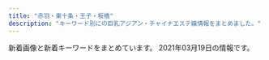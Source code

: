 ```yaml
---
title: "赤羽・東十条・王子・板橋"
description: "キーワード別にの巨乳アジアン・チャイナエステ嬢情報をまとめました。"
---
```


新着画像と新着キーワードをまとめています。
2021年03月19日の情報です。

<DmmAffiliateIns />
<KeywordTable
  shops={
    [
    {
        "img_links": [
            "https://dream.ests.jp/photos/sites/12/2021/03/2021031110483021.jpg",
            "https://dream.ests.jp/images/s_link.jpg",
            "https://dream.ests.jp/images/news_bj3.jpg",
            "https://dream.ests.jp/images/s_news.jpg",
            "https://dream.ests.jp/images/mobile.jpg",
            "https://dream.ests.jp/images/1.jpg",
            "https://dream.ests.jp/images/line.png",
            "https://dream.ests.jp/photos/sites/12/2021/03/2021031110482840.jpg",
            "https://dream.ests.jp/images/end.png",
            "https://dream.ests.jp/images/top.png",
            "https://dream.ests.jp/photos/sites/12/2021/03/2021031110482744.jpg",
            "https://dream.ests.jp/images/2.jpg",
            "https://dream.ests.jp/images/staff_bj3.jpg",
            "https://dream.ests.jp/images/s_pick.png",
            "https://dream.ests.jp/photos/sites/12/2021/03/2021031110483161.jpg",
            "https://dream.ests.jp/images/s_therapist.jpg"
        ],
        "url": "https://dream.ests.jp/",
        "name": "Aroma Dream \uff5e\u30a2\u30ed\u30de\u30c9\u30ea\u30fc\u30e0\uff5e",
        "station": "JR\u8d64\u7fbd\u99c5\u6771\u53e3",
        "keywords": {
            "C": 7,
            "87": 1,
            "D": 1,
            "85": 1,
            "E": 1
        }
    },
    {
        "station": "\u8d64\u7fbd\u5ca9\u6df5\u99c52\u756a\u51fa\u53e3",
        "img_links": [
            "http://www.goodtime.iesjp.com/images/m-top03.jpg",
            "http://www.goodtime.iesjp.com/files/004.jpg",
            "http://www.goodtime.iesjp.com/photo_news/upimg/20911603de0e3ad912_0.jpg",
            "http://www.goodtime.iesjp.com/files/002.jpg",
            "http://www.goodtime.iesjp.com/images/call.png",
            "http://www.goodtime.iesjp.com/images/m-top-right02.jpg",
            "http://www.goodtime.iesjp.com/images/m-right.jpg",
            "http://www.goodtime.iesjp.com/photo_news/upimg/2288060497ed9031e6_0.jpg",
            "http://www.goodtime.iesjp.com/files/003.jpg",
            "http://www.goodtime.iesjp.com/images/m-head.jpg",
            "http://www.goodtime.iesjp.com/photo_news/upimg/529386029caabbb08f_0.jpg",
            "http://www.goodtime.iesjp.com/photo_news/upimg/1591860540114b630a_0.jpg",
            "http://www.goodtime.iesjp.com/images/m-left.jpg",
            "http://www.goodtime.iesjp.com/images/m-top-right03.jpg",
            "http://www.goodtime.iesjp.com/photo_news/upimg/43415603819cc9fd0d_1.jpg",
            "http://www.goodtime.iesjp.com/photo_news/upimg/39901600bd6533312b_0.jpg",
            "http://www.goodtime.iesjp.com/images/m-yejiao.jpg",
            "http://www.goodtime.iesjp.com/images/m-top-right04.jpg",
            "http://www.goodtime.iesjp.com/files/001.jpg",
            "http://www.goodtime.iesjp.com/files/005.jpg",
            "http://www.goodtime.iesjp.com/images/top-left01.jpg",
            "http://www.goodtime.iesjp.com/images/m-top-right01.jpg",
            "http://www.goodtime.iesjp.com/images/m-top02.jpg"
        ],
        "name": "GOOD TIME",
        "keywords": {
            "87": 8,
            "83": 2,
            "C": 2,
            "D": 8
        },
        "url": "http://www.goodtime.iesjp.com/"
    },
    {
        "keywords": {},
        "url": "http://www.roserelaxation.info/",
        "img_links": [
            "http://www.roserelaxation.info/upload/202007/thumb_dis/1594636322.jpg",
            "http://www.roserelaxation.info/upload/201712/1512155748.jpg",
            "http://www.roserelaxation.info/upload/201801/thumb_dis/1517150493.jpg",
            "http://www.roserelaxation.info/upload/201807/thumb_dis/1531197286.jpg",
            "http://www.roserelaxation.info/upload/202007/thumb/1594636246.jpg",
            "http://www.roserelaxation.info/upload/images/20171206_133002.jpg",
            "http://www.roserelaxation.info/upload/202007/thumb_dis/1594636684.jpg",
            "http://www.roserelaxation.info/upload/images/20170706_091357.jpg",
            "http://www.roserelaxation.info/upload/202007/thumb_dis/1594636355.jpg",
            "http://www.roserelaxation.info/upload/201801/1517150493.jpg",
            "http://www.roserelaxation.info/upload/images/20171206_132919.jpg",
            "http://www.roserelaxation.info/upload/201708/1502280972.jpg",
            "http://www.roserelaxation.info/upload/images/20171206_132823.jpg",
            "http://www.roserelaxation.info/upload/202007/thumb_dis/1594636246.jpg",
            "http://www.roserelaxation.info/upload/201708/thumb_dis/1502280972.jpg",
            "http://www.roserelaxation.info/upload/202007/thumb/1594636684.jpg",
            "http://www.roserelaxation.info/upload/201807/thumb/1531195952.jpg",
            "http://www.roserelaxation.info/upload/201808/thumb_dis/1535596152.jpg",
            "http://www.roserelaxation.info/upload/201801/thumb/1517150493.jpg",
            "http://www.roserelaxation.info/upload/202007/1594636684.jpg",
            "http://www.roserelaxation.info/upload/202007/1594636355.jpg",
            "http://www.roserelaxation.info/upload/images/20171206_132851.jpg",
            "http://www.roserelaxation.info/upload/201707/1499300573.jpg",
            "http://www.roserelaxation.info/upload/201807/thumb_dis/1531195952.jpg",
            "http://www.roserelaxation.info/upload/images/20170525_102731.jpg",
            "http://www.roserelaxation.info/upload/202008/1598846272.jpg",
            "http://www.roserelaxation.info/upload/201807/thumb/1531195547.jpg",
            "http://www.roserelaxation.info/upload/201712/thumb/1512155748.jpg",
            "http://www.roserelaxation.info/upload/202007/1594636246.jpg",
            "http://www.roserelaxation.info/upload/images/20170613_104732.jpg",
            "http://www.roserelaxation.info/upload/201807/thumb_dis/1531195547.jpg",
            "http://www.roserelaxation.info/upload/images/20171214_032900.jpg",
            "http://www.roserelaxation.info/upload/201807/1531197286.jpg",
            "http://www.roserelaxation.info/upload/201807/1531195952.jpg",
            "http://www.roserelaxation.info/upload/202007/thumb/1594636355.jpg",
            "http://www.roserelaxation.info/upload/201712/thumb_dis/1512155748.jpg",
            "http://www.roserelaxation.info/upload/201807/1531195547.jpg"
        ],
        "name": "Only one \uff5e\u30aa\u30f3\u30ea\u30fc\u30ef\u30f3\uff5e",
        "station": "JR\u8d64\u7fbd\u99c5\u5357\u53e3"
    },
    {
        "station": "JR\u8d64\u7fbd\u99c5\u5357\u6539\u672d\u53e3(\u6771)",
        "name": "FLOWER",
        "keywords": {
            "89": 3,
            "88": 3,
            "\u30bb\u30af\u30b7\u30fc": 6,
            "98": 1,
            "87": 3
        },
        "img_links": [
            "http://esthe-japan.work/flower/upload/202004/1588153474.png"
        ],
        "url": "http://esthe-japan.work/flower/"
    },
    {
        "station": "JR\u6771\u5341\u6761\u99c5\u5317\u53e3",
        "name": "Love Sea",
        "img_links": [
            "https://higashijujo-mensesthe.com/button/staff.png",
            "https://higashijujo-mensesthe.com/staff/rika-s1.jpg",
            "https://higashijujo-mensesthe.com/button/blog.png",
            "https://higashijujo-mensesthe.com/room/room-l2.jpg",
            "https://higashijujo-mensesthe.com/images/qrcode.png",
            "https://higashijujo-mensesthe.com/2019/08/10/kimi-s1.jpg",
            "https://higashijujo-mensesthe.com/menu/gallery.png",
            "https://higashijujo-mensesthe.com/2020/02/29/lime-s1.jpg",
            "https://higashijujo-mensesthe.com/room/esthe1.jpg",
            "https://higashijujo-mensesthe.com/staff/runa-l1.jpg",
            "https://higashijujo-mensesthe.com/room/room-l4.jpg",
            "https://higashijujo-mensesthe.com/room/esthe3.jpg",
            "https://higashijujo-mensesthe.com/staff/kimi-s1.jpg",
            "https://higashijujo-mensesthe.com/2019/08/23/satomi-s1.jpg",
            "https://higashijujo-mensesthe.com/icon/facebook.png",
            "https://higashijujo-mensesthe.com/menu/home.png",
            "https://higashijujo-mensesthe.com/icon/yelp.png",
            "https://higashijujo-mensesthe.com/staff/kimi-s2.jpg",
            "https://higashijujo-mensesthe.com/staff/kimi-l1.jpg",
            "https://higashijujo-mensesthe.com/images/footer-l.png",
            "https://higashijujo-mensesthe.com/images/header3.png",
            "https://higashijujo-mensesthe.com/2019/08/22/runa-s1.jpg",
            "https://higashijujo-mensesthe.com/staff/rika-l1.jpg",
            "https://higashijujo-mensesthe.com/images/clear.png",
            "https://higashijujo-mensesthe.com/images/main-sp.jpg",
            "https://higashijujo-mensesthe.com/images/flower.png",
            "https://higashijujo-mensesthe.com/room/room-l1.jpg",
            "https://higashijujo-mensesthe.com/images/footer-r.png",
            "https://higashijujo-mensesthe.com/menu/info.png",
            "https://higashijujo-mensesthe.com/staff/satomi-l1.jpg",
            "https://higashijujo-mensesthe.com/2019/10/21/rika-s1.jpg",
            "https://higashijujo-mensesthe.com/images/main1.jpg",
            "https://higashijujo-mensesthe.com/staff/lime-l1.jpg",
            "https://higashijujo-mensesthe.com/images/camp.jpg",
            "https://higashijujo-mensesthe.com/staff/runa-s1.jpg",
            "https://higashijujo-mensesthe.com/room/room-l3.jpg",
            "https://higashijujo-mensesthe.com/menu/blog.png",
            "https://higashijujo-mensesthe.com/button/home.png",
            "https://higashijujo-mensesthe.com/staff/satomi-s1.jpg",
            "https://higashijujo-mensesthe.com/icon/line.png",
            "https://higashijujo-mensesthe.com/staff/kimi-l2.jpg",
            "https://higashijujo-mensesthe.com/icon/twitter.png",
            "https://higashijujo-mensesthe.com/staff/lime-s1.jpg",
            "https://higashijujo-mensesthe.com/menu/friend.png",
            "https://higashijujo-mensesthe.com/room/esthe2.jpg"
        ],
        "keywords": {},
        "url": "https://higashijujo-mensesthe.com/"
    },
    {
        "name": "\u56de\u697d\u82d1",
        "station": "\u5c3e\u4e45\u99c5",
        "url": "https://nippori-massage.com/",
        "img_links": [
            "https://nippori-massage.com/images/esthe3.jpg",
            "https://nippori-massage.com/footer/footer-tel.png",
            "https://nippori-massage.com/room/room-l4.jpg",
            "https://nippori-massage.com/icon/twitter.png",
            "https://nippori-massage.com/staff/aya-s1.jpg",
            "https://scdn.line-apps.com/n/line_add_friends/btn/ja.png",
            "https://nippori-massage.com/footer/footer-line.png",
            "https://nippori-massage.com/images/clear.png",
            "https://nippori-massage.com/footer/footer-staff.png",
            "https://nippori-massage.com/room/room-l1.jpg",
            "https://nippori-massage.com/staff/mika-l1.jpg",
            "https://nippori-massage.com/staff/mika-s1.jpg",
            "https://nippori-massage.com/line/line-qr.png",
            "https://nippori-massage.com/images/qrcode.png",
            "https://nippori-massage.com/images/obi.jpg",
            "https://nippori-massage.com/images/esthe2.jpg",
            "https://nippori-massage.com/images/esthe4.jpg",
            "https://nippori-massage.com/room/room-l2.jpg",
            "https://nippori-massage.com//icon/facebook.png",
            "https://nippori-massage.com/staff/nana-s1.jpg",
            "https://nippori-massage.com/staff/aya-l1.jpg",
            "https://nippori-massage.com/images/header3.png",
            "https://nippori-massage.com/staff/yui-s1.jpg",
            "https://nippori-massage.com/staff/yui-l1.jpg",
            "https://nippori-massage.com/room/room-l3.jpg",
            "https://nippori-massage.com/icon/yelp.png",
            "https://nippori-massage.com/icon/line.png",
            "https://nippori-massage.com/line/10min-coupon.png",
            "https://nippori-massage.com/images/main1.jpg",
            "https://nippori-massage.com/icon/facebook.png",
            "https://nippori-massage.com/images/main-sp.jpg",
            "https://nippori-massage.com/staff/nana-l1.jpg",
            "https://nippori-massage.com/images/esthe1.jpg",
            "https://nippori-massage.com/images/line_friend.png"
        ],
        "keywords": {}
    },
    {
        "url": "http://www.darling.esjp.info/",
        "station": "JR\u8d64\u7fbd\u99c5\u5357\u53e3",
        "name": "Darling \uff5e\u30c0\u30fc\u30ea\u30f3\uff5e",
        "img_links": [
            "http://www.darling.esjp.info/img/tel.png",
            "http://www.darling.esjp.info/files/007.jpg",
            "http://www.darling.esjp.info/img/nav-003.png",
            "http://www.darling.esjp.info/files/003.jpg",
            "http://www.darling.esjp.info/files/008.jpg",
            "http://www.darling.esjp.info/img/nav-005.png",
            "http://www.darling.esjp.info/files/001.jpg",
            "http://www.darling.esjp.info/img/nav-001.png",
            "http://www.darling.esjp.info/img/top01.png",
            "http://www.darling.esjp.info/files/002.jpg",
            "http://www.darling.esjp.info/img/stb.jpg",
            "http://www.darling.esjp.info/img/stt.jpg",
            "http://www.darling.esjp.info/img/nav-006.png",
            "http://www.darling.esjp.info/img/nav-002.png",
            "http://www.darling.esjp.info/img/nav-004.png"
        ],
        "keywords": {
            "86": 1,
            "87": 4,
            "D": 5
        }
    },
    {
        "url": "http://oji.pink/",
        "station": "JR\u738b\u5b50\u99c5\u5317\u53e3",
        "keywords": {
            "C": 15
        },
        "img_links": [
            "http://oji.pink/images/mobile.jpg",
            "http://oji.pink/images/g5.jpg",
            "http://oji.pink/images/g7.jpg",
            "http://oji.pink/images/zi_link.png",
            "http://oji.pink/images/aki.jpg",
            "http://oji.pink/images/r1.jpg",
            "http://oji.pink/images/top.jpg",
            "http://oji.pink/images/g2.jpg",
            "http://oji.pink/images/1.png",
            "http://oji.pink/images/3.png",
            "http://oji.pink/images/r4.jpg",
            "http://oji.pink/images/r2.jpg",
            "http://oji.pink/images/zi_staff.png",
            "http://oji.pink/images/g1.jpg",
            "http://oji.pink/images/new1.jpg",
            "http://oji.pink/images/r3.jpg",
            "http://oji.pink/images/g0.jpg",
            "http://oji.pink/images/yuki.jpg"
        ],
        "name": "\u7f8e\u5065"
    },
    {
        "name": "\u30a2\u30a4\u30ea\u30b9",
        "keywords": {
            "85": 1,
            "E": 2,
            "D": 3,
            "87": 1,
            "89": 1,
            "84": 1,
            "C": 1,
            "86": 2
        },
        "url": "http://www.e-baby.work/",
        "station": "JR\u8d64\u7fbd\u99c5\u6771\u53e3",
        "img_links": [
            "http://www.e-baby.work/staff/kumi1.jpg",
            "http://www.e-baby.work/staff/haru1.jpg",
            "http://www.e-baby.work/staff/karen1.jpg",
            "http://www.e-baby.work/staff/rina1.jpg",
            "http://www.e-baby.work/staff/yuka1.jpg",
            "http://www.e-baby.work/staff/kumic.jpg",
            "http://www.e-baby.work/staff/maya1.jpg",
            "http://www.e-baby.work/img/all/loader.png",
            "http://www.e-baby.work/img/all/icon2.png"
        ]
    },
    {
        "keywords": {},
        "img_links": [],
        "url": "http://tenpo5.iest.info/",
        "name": "\u3084\u3059\u3089\u304e",
        "station": "JR\u738b\u5b50\u99c5\u5317\u53e3"
    },
    {
        "name": "\u30c0\u30fc\u30ea\u30f3",
        "keywords": {
            "86": 4,
            "82": 2,
            "84": 2,
            "87": 2
        },
        "station": "JR\u8d64\u7fbd\u99c5\u6771\u53e3",
        "url": "http://angel-aroma.net/",
        "img_links": [
            "http://angel-aroma.net/img/qr.jpg",
            "http://angel-aroma.net/img/m4.jpg",
            "http://angel-aroma.net/img/m1.jpg",
            "http://angel-aroma.net/img/sta2.jpg",
            "http://angel-aroma.net/img/sta1.jpg",
            "http://angel-aroma.net/img/m30.jpg",
            "http://angel-aroma.net/img/sta3.jpg",
            "http://angel-aroma.net/img/m2.jpg",
            "http://angel-aroma.net/img/m3.jpg",
            "http://angel-aroma.net/img/m5.jpg",
            "http://angel-aroma.net/img/sta6.jpg",
            "http://angel-aroma.net/img/top.jpg",
            "http://angel-aroma.net/img/m6.jpg",
            "http://angel-aroma.net/img/m10.jpg",
            "http://angel-aroma.net/img/stafft.jpg",
            "http://angel-aroma.net/img/no.png",
            "http://angel-aroma.net/img/sta5.jpg",
            "http://angel-aroma.net/img/m20.jpg"
        ]
    },
    {
        "name": "\u767e\u5408",
        "url": "http://www.l-yuri.work/",
        "station": "\u84ee\u6839\u99c5\u6771\u53e3",
        "img_links": [
            "http://www.l-yuri.work/images/1.png",
            "http://www.l-yuri.work/img/aki1.jpg",
            "http://www.l-yuri.work/images/mobile.jpg",
            "http://www.l-yuri.work/images/int2.png",
            "http://www.l-yuri.work/images/interior_t.jpg",
            "http://www.l-yuri.work/staff/aki.jpg",
            "http://www.l-yuri.work/images/sys.png",
            "http://www.l-yuri.work/images/tel.jpg",
            "http://www.l-yuri.work/images/tg.jpg",
            "http://www.l-yuri.work/img/yuki1.jpg",
            "http://www.l-yuri.work/img/rina1.jpg",
            "http://www.l-yuri.work/images/staff_t.jpg",
            "http://www.l-yuri.work/staff/emi.jpg",
            "http://www.l-yuri.work/images/3.png",
            "http://www.l-yuri.work/images/h_line.jpg",
            "http://www.l-yuri.work/staff/yuki.jpg",
            "http://www.l-yuri.work/staff/rina.jpg",
            "http://www.l-yuri.work/images/s1.png",
            "http://www.l-yuri.work/img/emi1.jpg",
            "http://www.l-yuri.work/images/head.jpg",
            "http://www.l-yuri.work/images/4.png",
            "http://www.l-yuri.work/images/2.png",
            "http://www.l-yuri.work/images/news.png",
            "http://www.l-yuri.work/images/int1.png"
        ],
        "keywords": {}
    },
    {
        "img_links": [
            "http://mens-esthe-hitomebore.com/images/hina.png",
            "http://mens-esthe-hitomebore.com/images/sample1-1.png",
            "http://mens-esthe-hitomebore.com/images/photo03.jpg",
            "http://mens-esthe-hitomebore.com/images/totop.png",
            "http://mens-esthe-hitomebore.com/images/yuki.png",
            "http://mens-esthe-hitomebore.com/images/sample2.png"
        ],
        "keywords": {},
        "station": "JR\u8d64\u7fbd\u99c5\u5357\u53e3",
        "url": "http://mens-esthe-hitomebore.com/",
        "name": "\u521d\u604b"
    },
    {
        "keywords": {
            "\u30bb\u30af\u30b7\u30fc": 5
        },
        "img_links": [
            "http://www.crossu.xyz/uploads/200528/1-20052Q52142229.jpg",
            "http://www.crossu.xyz/uploads/191129/1-19112914393CK.jpg",
            "http://www.crossu.xyz/templets/default/picture/rec1.png",
            "http://www.crossu.xyz/templets/default/picture/interior_t.jpg",
            "http://www.crossu.xyz/uploads/191119/1-19111915043V27.jpg",
            "http://www.crossu.xyz/uploads/181211/1-1Q2111433162D.jpg",
            "http://www.crossu.xyz/uploads/180620/1-1P62010154K00.png",
            "http://www.crossu.xyz/uploads/allimg/180620/1-1P6201013133b.jpg",
            "http://www.crossu.xyz/uploads/190924/1-1Z9241056212J.jpg",
            "http://www.crossu.xyz/templets/default/picture/news.jpg",
            "http://www.crossu.xyz/templets/default/picture/staff_t.jpg",
            "http://www.crossu.xyz/templets/default/picture/head.jpg",
            "http://www.crossu.xyz/uploads/180621/1-1P621101232H4.jpg",
            "http://www.crossu.xyz/uploads/180620/1-1P62010193X63.jpg"
        ],
        "station": "JR\u738b\u5b50\u99c5\u5317\u53e3",
        "name": "\u685c\u306e\u604b",
        "url": "http://www.crossu.xyz/"
    },
    {
        "name": "\u9999\u9999",
        "url": "http://shanshan-esthe.com/",
        "img_links": [
            "http://shanshan-esthe.com/img/sta14.jpg",
            "http://shanshan-esthe.com/img/sta0.jpg",
            "http://shanshan-esthe.com/img/no.png",
            "http://shanshan-esthe.com/img/st16.jpg",
            "http://shanshan-esthe.com/img/st14.jpg"
        ],
        "keywords": {
            "86": 2,
            "D": 2
        },
        "station": "JR\u6771\u5341\u6761\u99c5\u5317\u53e3"
    },
    {
        "station": "JR\u8d64\u7fbd\u99c5\u5357\u53e3",
        "img_links": [
            "http://lastpara.net/img/event/camp_top_02.jpg",
            "http://lastpara.net/img/news-ttl.jpg",
            "http://lastpara.net/image/cast/cast_263_1_l.jpg",
            "http://lastpara.net/img/recuit.png",
            "http://lastpara.net/image/cast/cast_259_1_s.jpg",
            "http://lastpara.net/image/cast/cast_256_1_s.jpg",
            "http://lastpara.net/image/cast/cast_265_1_s.jpg",
            "http://lastpara.net/image/cast/cast_265_1_l.jpg",
            "http://lastpara.net/image/cast/cast_255_1_l.jpg",
            "http://lastpara.net/image/cast/cast_262_1_l.jpg",
            "http://lastpara.net/image/cast/cast_287_1_l.jpg",
            "http://lastpara.net/image/cast/cast_259_1_l.jpg",
            "http://lastpara.net/image/cast/cast_286_1_s.jpg",
            "http://lastpara.net/image/cast/cast_287_1_s.jpg",
            "http://lastpara.net/image/cast/cast_256_1_l.jpg",
            "http://lastpara.net/image/cast/cast_286_1_l.jpg",
            "http://lastpara.net/image/cast/cast_263_1_s.jpg",
            "http://lastpara.net/image/cast/cast_261_1_l.jpg"
        ],
        "url": "http://lastpara.net/",
        "name": "Last Paradise \uff5e\u30e9\u30b9\u30c8\u30d1\u30e9\u30c0\u30a4\u30b9\uff5e",
        "keywords": {
            "86": 4,
            "84": 4,
            "85": 9,
            "90": 2
        }
    },
    {
        "station": "JR\u8d64\u7fbd\u99c5\u897f\u53e3",
        "keywords": {
            "85": 2,
            "86": 8,
            "E": 6,
            "87": 6,
            "C": 15,
            "D": 10
        },
        "name": "Cocosia \uff5e\u30b3\u30b3\u30b7\u30a2\uff5e",
        "url": "http://www.cocosia.work/",
        "img_links": [
            "http://www.cocosia.work/img/int1_sp.jpg",
            "http://www.cocosia.work/img/i_tel.png",
            "http://www.cocosia.work/staff/yuyu.jpg",
            "http://www.cocosia.work/img/bn_contact.jpg",
            "http://www.cocosia.work/staff/mika.jpg",
            "http://www.cocosia.work/img/int2.jpg",
            "http://www.cocosia.work/img/int2_sp.jpg",
            "http://www.cocosia.work/img/bn_howto_sp.jpg",
            "http://www.cocosia.work/img/int1.jpg",
            "http://www.cocosia.work/img/int3.jpg",
            "http://www.cocosia.work/staff/mika1.jpg",
            "http://www.cocosia.work/img/concept.jpg",
            "http://www.cocosia.work/img/int3_sp.jpg",
            "http://www.cocosia.work/staff/rea.jpg",
            "http://www.cocosia.work/staff/riya.jpg",
            "http://www.cocosia.work/staff/mao.jpg",
            "http://www.cocosia.work/staff/hina1.jpg",
            "http://www.cocosia.work/img/bn_contact_sp.jpg",
            "http://www.cocosia.work/staff/rea1.jpg",
            "http://www.cocosia.work/staff/yuyu1.jpg",
            "http://www.cocosia.work/img/header_info.png",
            "http://www.cocosia.work/staff/mao1.jpg",
            "http://www.cocosia.work/staff/hina.jpg",
            "http://www.cocosia.work/img/bn_howto.jpg",
            "http://www.cocosia.work/img/concept_sp.jpg",
            "http://www.cocosia.work/staff/riya1.jpg"
        ]
    },
    {
        "name": "\u5fc3\u697d",
        "url": "https://www.sinraku.work/",
        "keywords": {},
        "station": "JR\u8d64\u7fbd\u99c5\u6771\u53e3",
        "img_links": [
            "https://www.sinraku.work/images/time.jpg",
            "https://www.sinraku.work/img/koko1.jpg",
            "https://www.sinraku.work/img/miho1.jpg",
            "https://www.sinraku.work/images/sys.png",
            "https://www.sinraku.work/images/int1.jpg",
            "https://www.sinraku.work/img/rina1.jpg",
            "https://www.sinraku.work/img/kai2.jpg",
            "https://www.sinraku.work/img/miho2.jpg",
            "https://www.sinraku.work/images/tel.png",
            "https://www.sinraku.work/images/tg.png",
            "https://www.sinraku.work/img/koko2.jpg",
            "https://www.sinraku.work/img/kai1.jpg",
            "https://www.sinraku.work/images/staff_t.jpg",
            "https://www.sinraku.work/staff/koko.jpg",
            "https://www.sinraku.work/img/rina2.jpg",
            "https://www.sinraku.work/images/int2.png",
            "https://www.sinraku.work/images/menu/staff.png",
            "https://www.sinraku.work/staff/miho.jpg",
            "https://www.sinraku.work/images/menu/top.png",
            "https://www.sinraku.work/staff/rina.jpg",
            "https://www.sinraku.work/staff/kai.jpg",
            "https://www.sinraku.work/images/menu/interior.png",
            "https://www.sinraku.work/images/news.jpg",
            "https://www.sinraku.work/images/interior_t.jpg",
            "https://www.sinraku.work/images/rec.jpg"
        ]
    },
    {
        "img_links": [
            "http://flower.este88.com/i/images/access4.jpg",
            "http://flower.este88.com/images/m02.jpg",
            "http://flower.este88.com/images/m05.jpg",
            "http://flower.este88.com/i/images/access6.jpg",
            "http://flower.este88.com/i/images/access1.jpg",
            "http://flower.este88.com/images/kp01.jpg",
            "http://flower.este88.com/i/images/access2.jpg",
            "http://flower.este88.com/i/images/access5.jpg",
            "http://flower.este88.com/gals/erika1.jpg",
            "http://flower.este88.com/images/dot.png",
            "http://flower.este88.com/images/m04.jpg",
            "http://flower.este88.com/images/m03.jpg",
            "http://flower.este88.com/i/images/access3.jpg",
            "http://flower.este88.com/gals/riri1.jpg",
            "http://flower.este88.com/images/img1.jpg",
            "http://flower.este88.com/gals/haruka1.jpg",
            "http://flower.este88.com/gals/yuuna1.jpg",
            "http://flower.este88.com/gals/emi1.jpg",
            "http://flower.este88.com/gals/moe1.jpg",
            "http://flower.este88.com/images/m01.jpg",
            "http://flower.este88.com/i/images/access7.jpg"
        ],
        "name": "Flower",
        "keywords": {},
        "url": "http://flower.este88.com/",
        "station": "JR\u8d64\u7fbd\u99c5\u5357\u53e3"
    },
    {
        "url": "http://kissyourelax.xyz/",
        "name": "Kiss you",
        "station": "JR\u8d64\u7fbd\u99c5",
        "img_links": [
            "http://kissyourelax.xyz/uploads/190514/1-1Z5140R044351.jpg",
            "http://kissyourelax.xyz/uploads/190802/1-1ZP20P930U4.jpg",
            "http://kissyourelax.xyz/uploads/190422/1-1Z422143352a6.jpg",
            "http://kissyourelax.xyz/uploads/190422/1-1Z422144244F3.jpg",
            "http://kissyourelax.xyz/uploads/200812/1-200Q212540D24.jpg",
            "http://kissyourelax.xyz/uploads/190426/1-1Z4261G1591I.jpg",
            "http://kissyourelax.xyz/uploads/200929/1-200929125H1111.jpg",
            "http://kissyourelax.xyz/uploads/190625/1-1Z625204313L6.jpg",
            "http://kissyourelax.xyz/uploads/191129/1-191129154603T5.jpg",
            "http://kissyourelax.xyz/uploads/200812/1-200Q2125423452.jpg",
            "http://kissyourelax.xyz/uploads/190920/1-1Z9200Z645220.jpg",
            "http://kissyourelax.xyz/uploads/190625/1-1Z625203Q3N2.jpg",
            "http://kissyourelax.xyz/uploads/200929/1-200929125F62K.jpg",
            "http://kissyourelax.xyz/uploads/190422/1-1Z42214343N22.jpg",
            "http://kissyourelax.xyz/img/s0.png",
            "http://kissyourelax.xyz/uploads/190514/1-1Z5140R02A31.jpg",
            "http://kissyourelax.xyz/uploads/191213/1-19121315493M58.jpg",
            "http://kissyourelax.xyz/uploads/190712/1-1ZG2111F3448.jpg",
            "http://kissyourelax.xyz/uploads/190712/1-1ZG2111A3147.jpg",
            "http://kissyourelax.xyz/uploads/190802/1-1ZP20P91YN.jpg",
            "http://kissyourelax.xyz/uploads/191213/1-1912131550052E.jpg",
            "http://kissyourelax.xyz/uploads/190426/1-1Z4261G221600.jpg",
            "http://kissyourelax.xyz/img/botton.jpg",
            "http://kissyourelax.xyz/uploads/190426/1-1Z4261G229208.jpg"
        ],
        "keywords": {}
    },
    {
        "keywords": {
            "E": 3,
            "D": 5,
            "C": 17,
            "85": 12,
            "84": 1,
            "87": 1,
            "86": 2,
            "88": 2
        },
        "name": "\u83ef\u8276",
        "img_links": [
            "http://ka-en.work/sp/img/t-r.jpg",
            "http://ka-en.work/img/st10.jpg",
            "http://ka-en.work/img/st7.jpg",
            "http://ka-en.work/img/st2.jpg",
            "http://ka-en.work/sp/img/tit.jpg",
            "http://ka-en.work/img/botton3.jpg",
            "http://ka-en.work/img/st6.jpg",
            "http://ka-en.work/sp/img/t-t.jpg",
            "http://ka-en.work/sp/img/st1.jpg",
            "http://ka-en.work/sp/img/acc4.jpg",
            "http://ka-en.work/sp/img/add.jpg",
            "http://ka-en.work/img/fla-2.jpg",
            "http://ka-en.work/img/acc3.jpg",
            "http://ka-en.work/sp/img/pic.jpg",
            "http://ka-en.work/sp/img/st8.jpg",
            "http://ka-en.work/sp/img/p-10.jpg",
            "http://ka-en.work/sp/img/kanban.jpg",
            "http://ka-en.work/img/st4.jpg",
            "http://ka-en.work/img/s7.jpg",
            "http://ka-en.work/img/botton5.jpg",
            "http://ka-en.work/sp/img/p-6.jpg",
            "http://ka-en.work/img/kanban.jpg",
            "http://ka-en.work/img/mo.png",
            "http://ka-en.work/sp/img/p-9.jpg",
            "http://ka-en.work/img/st1.jpg",
            "http://ka-en.work/img/st8.jpg",
            "http://ka-en.work/img/acc2.jpg",
            "http://ka-en.work/img/fla-3.jpg",
            "http://ka-en.work/sp/img/info.jpg",
            "http://ka-en.work/sp/img/st3.jpg",
            "http://ka-en.work/sp/img/st2.jpg",
            "http://ka-en.work/sp/img/acc3.jpg",
            "http://ka-en.work/img/botton.jpg",
            "http://ka-en.work/img/fla-1.jpg",
            "http://ka-en.work/sp/img/pc.jpg",
            "http://ka-en.work/img/s3.jpg",
            "http://ka-en.work/img/st9.jpg",
            "http://ka-en.work/sp/img/cam.jpg",
            "http://ka-en.work/sp/img/st10.jpg",
            "http://ka-en.work/img/foot.jpg",
            "http://ka-en.work/sp/img/st6.jpg",
            "http://ka-en.work/img/acc1.jpg",
            "http://ka-en.work/sp/img/st7.jpg",
            "http://ka-en.work/sp/img/acc1.jpg",
            "http://ka-en.work/img/st3.jpg",
            "http://ka-en.work/img/botton6.jpg",
            "http://ka-en.work/img/head.jpg",
            "http://ka-en.work/sp/img/st9.jpg",
            "http://ka-en.work/img/s6.jpg",
            "http://ka-en.work/sp/img/acc2.jpg",
            "http://ka-en.work/sp/img/time.jpg",
            "http://ka-en.work/sp/img/botton.jpg",
            "http://ka-en.work/sp/img/t-a.jpg",
            "http://ka-en.work/img/acc4.jpg",
            "http://ka-en.work/img/acc5.jpg",
            "http://ka-en.work/img/botton2.jpg",
            "http://ka-en.work/img/s9.jpg",
            "http://ka-en.work/sp/img/acc5.jpg",
            "http://ka-en.work/img/s10.jpg",
            "http://ka-en.work/img/s4.jpg",
            "http://ka-en.work/sp/img/st4.jpg",
            "http://ka-en.work/img/botton4.jpg",
            "http://ka-en.work/sp/img/t-s.jpg",
            "http://ka-en.work/sp/img/tel.jpg",
            "http://ka-en.work/sp/img/t-o.jpg",
            "http://ka-en.work/img/s2.jpg",
            "http://ka-en.work/sp/img/sys.jpg"
        ],
        "url": "http://ka-en.work/",
        "station": "JR\u8d64\u7fbd\u99c5\u6771\u53e3"
    },
    {
        "url": "https://yumego.tyo.cm/",
        "keywords": {},
        "img_links": [],
        "name": "\u5922\u3054",
        "station": "JR\u5341\u6761\u99c5\u5357\u53e3"
    }
]
}
/>
<DmmAffiliateScript />
